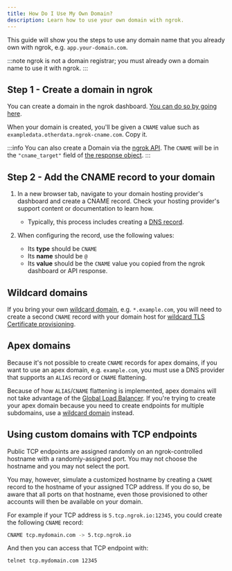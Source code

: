 ```yaml
---
title: How Do I Use My Own Domain?
description: Learn how to use your own domain with ngrok.
---
```


This guide will show you the steps to use any domain name that you already own with ngrok, e.g. `app.your-domain.com`.

:::note
ngrok is not a domain registrar; you must already own a domain name to use it
with ngrok.
:::

## Step 1 - Create a domain in ngrok

You can create a domain in the ngrok dashboard. [You can do so by going here](https://dashboard.ngrok.com/domains).

When your domain is created, you'll be given a `CNAME` value such as `exampledata.otherdata.ngrok-cname.com`. Copy it.

:::info
You can also create a Domain via the [ngrok API](/api/resources/reserved-domains/#request). The `CNAME` will be in the `"cname_target"` field of [the response object](/api/resources/reserved-domains/#response).
:::

## Step 2 - Add the CNAME record to your domain

1. In a new browser tab, navigate to your domain hosting provider's dashboard and create a CNAME record. Check your hosting provider's support content or documentation to learn how.

   - Typically, this process includes creating a [DNS record](https://en.wikipedia.org/wiki/List_of_DNS_record_types).

2. When configuring the record, use the following values:
   - Its **type** should be `CNAME`
   - Its **name** should be `@`
   - Its **value** should be the `CNAME` value you copied from the ngrok dashboard or API response.

## Wildcard domains

If you bring your own [wildcard domain](/universal-gateway/wildcard-domains), e.g. `*.example.com`, you will need to create a second `CNAME` record with your domain host for [wildcard TLS Certificate provisioning](/universal-gateway/tls-certificates/how-does-ngrok-handle-tls/#wildcard-domains).

## Apex domains

Because it's not possible to create `CNAME` records for apex domains, if you want to use an apex domain, e.g. `example.com`, you must use a DNS provider that supports an `ALIAS` record or `CNAME` flattening.

Because of how `ALIAS`/`CNAME` flattening is implemented, apex domains will not take advantage of the [Global Load Balancer](/universal-gateway/global-load-balancer/#domains). If you're trying to create your apex domain because you need to create endpoints for multiple subdomains, use a [wildcard domain](/universal-gateway/what-are-public-endpoints#wildcard-domains) instead.

## Using custom domains with TCP endpoints

Public TCP endpoints are assigned randomly on an ngrok-controlled hostname with a randomly-assigned port. You may not choose the hostname and you may not select the port.

You may, however, simulate a customized hostname by creating a `CNAME` record to the hostname of your assigned TCP address. If you do so, be aware that all ports on that hostname, even those provisioned to other accounts will then be available on your domain.

For example if your TCP address is `5.tcp.ngrok.io:12345`, you could create the following `CNAME` record:

```bash
CNAME tcp.mydomain.com -> 5.tcp.ngrok.io
```

And then you can access that TCP endpoint with:

```bash
telnet tcp.mydomain.com 12345
```
